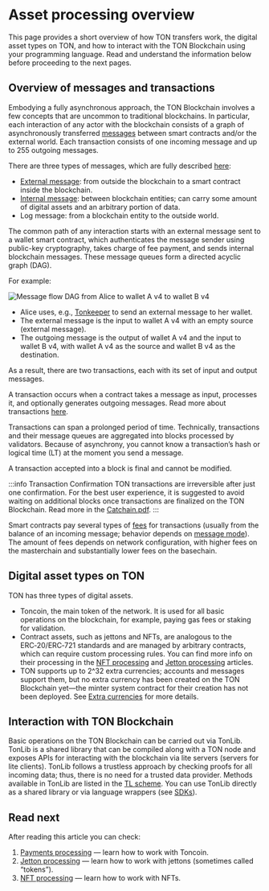 
# Asset processing overview

This page provides a short overview of how TON transfers work, the digital asset types on TON, and how to interact with the TON Blockchain using your programming language. Read and understand the information below before proceeding to the next pages.

## Overview of messages and transactions

Embodying a fully asynchronous approach, the TON Blockchain involves a few concepts that are uncommon to traditional blockchains. In particular, each interaction of any actor with the blockchain consists of a graph of asynchronously transferred [messages](/v3/documentation/smart-contracts/message-management/messages-and-transactions) between smart contracts and/or the external world. Each transaction consists of one incoming message and up to 255 outgoing messages.

There are three types of messages, which are fully described [here](/v3/documentation/smart-contracts/message-management/sending-messages#types-of-messages):

- [External message](/v3/documentation/smart-contracts/message-management/external-messages): from outside the blockchain to a smart contract inside the blockchain.
- [Internal message](/v3/documentation/smart-contracts/message-management/internal-messages): between blockchain entities; can carry some amount of digital assets and an arbitrary portion of data.
- Log message: from a blockchain entity to the outside world.

The common path of any interaction starts with an external message sent to a wallet smart contract, which authenticates the message sender using public-key cryptography, takes charge of fee payment, and sends internal blockchain messages. These message queues form a directed acyclic graph (DAG).

For example:

![Message flow DAG from Alice to wallet A v4 to wallet B v4](/img/docs/asset-processing/alicemsgDAG.svg)

- Alice uses, e.g., [Tonkeeper](https://tonkeeper.com/) to send an external message to her wallet.
- The external message is the input to wallet A v4 with an empty source (external message).
- The outgoing message is the output of wallet A v4 and the input to wallet B v4, with wallet A v4 as the source and wallet B v4 as the destination.

As a result, there are two transactions, each with its set of input and output messages.

A transaction occurs when a contract takes a message as input, processes it, and optionally generates outgoing messages. Read more about transactions [here](/v3/documentation/smart-contracts/message-management/messages-and-transactions#what-is-a-transaction).

Transactions can span a prolonged period of time. Technically, transactions and their message queues are aggregated into blocks processed by validators. Because of asynchrony, you cannot know a transaction’s hash or logical time (LT) at the moment you send a message.

A transaction accepted into a block is final and cannot be modified.

:::info Transaction Confirmation
TON transactions are irreversible after just one confirmation. For the best user experience, it is suggested to avoid waiting on additional blocks once transactions are finalized on the TON Blockchain. Read more in the [Catchain.pdf](https://docs.ton.org/catchain.pdf#page=3).
:::

Smart contracts pay several types of [fees](/v3/documentation/smart-contracts/transaction-fees/fees) for transactions (usually from the balance of an incoming message; behavior depends on [message mode](/v3/documentation/smart-contracts/message-management/sending-messages#message-modes)). The amount of fees depends on network configuration, with higher fees on the masterchain and substantially lower fees on the basechain.

## Digital asset types on TON

TON has three types of digital assets.

- Toncoin, the main token of the network. It is used for all basic operations on the blockchain, for example, paying gas fees or staking for validation.
- Contract assets, such as jettons and NFTs, are analogous to the ERC‑20/ERC‑721 standards and are managed by arbitrary contracts, which can require custom processing rules. You can find more info on their processing in the [NFT processing](/v3/guidelines/dapps/asset-processing/nft-processing/nfts) and [Jetton processing](/v3/guidelines/dapps/asset-processing/jettons) articles.
- TON supports up to 2^32 extra currencies; accounts and messages support them, but no extra currency has been created on the TON Blockchain yet—the minter system contract for their creation has not been deployed. See [Extra currencies](/v3/documentation/dapps/assets/extra-currencies) for more details.

## Interaction with TON Blockchain

Basic operations on the TON Blockchain can be carried out via TonLib. TonLib is a shared library that can be compiled along with a TON node and exposes APIs for interacting with the blockchain via lite servers (servers for lite clients). TonLib follows a trustless approach by checking proofs for all incoming data; thus, there is no need for a trusted data provider. Methods available in TonLib are listed in the [TL scheme](https://github.com/ton-blockchain/ton/blob/master/tl/generate/scheme/tonlib_api.tl). You can use TonLib directly as a shared library or via language wrappers (see [SDKs](/v3/guidelines/dapps/asset-processing/payments-processing/#sdks)).

## Read next

After reading this article you can check:

1. [Payments processing](/v3/guidelines/dapps/asset-processing/payments-processing) — learn how to work with Toncoin.
2. [Jetton processing](/v3/guidelines/dapps/asset-processing/jettons) — learn how to work with jettons (sometimes called “tokens”).
3. [NFT processing](/v3/guidelines/dapps/asset-processing/nft-processing/nfts) — learn how to work with NFTs.

<Feedback />
